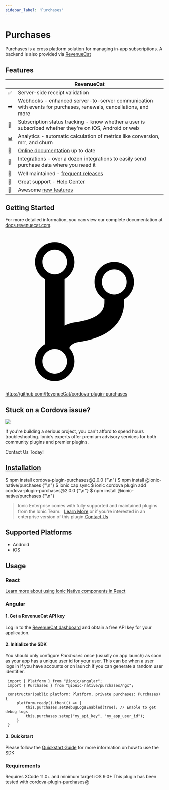 ```yaml
---
sidebar_label: 'Purchases'
---
```



# Purchases

Purchases is a cross platform solution for managing in-app subscriptions. A backend is also provided via [RevenueCat](https://www.revenuecat.com)

## Features

|     | RevenueCat                                                                                                                                                   |
| --- | ------------------------------------------------------------------------------------------------------------------------------------------------------------ |
| ✅  | Server-side receipt validation                                                                                                                               |
| ➡️  | [Webhooks](https://docs.revenuecat.com/docs/webhooks) - enhanced server-to-server communication with events for purchases, renewals, cancellations, and more |
| 🎯  | Subscription status tracking - know whether a user is subscribed whether they're on iOS, Android or web                                                      |
| 📊  | Analytics - automatic calculation of metrics like conversion, mrr, and churn                                                                                 |
| 📝  | [Online documentation](https://docs.revenuecat.com/docs) up to date                                                                                          |
| 🔀  | [Integrations](https://www.revenuecat.com/integrations) - over a dozen integrations to easily send purchase data where you need it                           |
| 💯  | Well maintained - [frequent releases](https://github.com/RevenueCat/cordova-plugin-purchases/releases)                                                       |
| 📮  | Great support - [Help Center](https://revenuecat.zendesk.com)                                                                                                |
| 🤩  | Awesome [new features](https://trello.com/b/RZRnWRbI/revenuecat-product-roadmap)                                                                             |

## Getting Started

For more detailed information, you can view our complete documentation at [docs.revenuecat.com](https://docs.revenuecat.com/docs).

<p><a href="https://github.com/RevenueCat/cordova-plugin-purchases" target="_blank" rel="noopener" className="git-link">
  <svg viewBox="0 0 512 512"><path d="M416 160c0-35.3-28.7-64-64-64s-64 28.7-64 64c0 23.7 12.9 44.3 32 55.4v8.6c0 19.9-7.8 33.7-25.3 44.9-15.4 9.8-38.1 17.1-67.5 21.5-14 2.1-25.7 6-35.2 10.7V151.4c19.1-11.1 32-31.7 32-55.4 0-35.3-28.7-64-64-64S96 60.7 96 96c0 23.7 12.9 44.3 32 55.4v209.2c-19.1 11.1-32 31.7-32 55.4 0 35.3 28.7 64 64 64s64-28.7 64-64c0-16.6-6.3-31.7-16.7-43.1 1.9-4.9 9.7-16.3 29.4-19.3 38.8-5.8 68.9-15.9 92.3-30.8 36-22.8 55-57 55-98.8v-8.6c19.1-11.1 32-31.7 32-55.4zM160 56c22.1 0 40 17.9 40 40s-17.9 40-40 40-40-17.9-40-40 17.9-40 40-40zm0 400c-22.1 0-40-17.9-40-40s17.9-40 40-40 40 17.9 40 40-17.9 40-40 40zm192-256c-22.1 0-40-17.9-40-40s17.9-40 40-40 40 17.9 40 40-17.9 40-40 40z"></path></svg> https://github.com/RevenueCat/cordova-plugin-purchases
</a></p>

<h2>Stuck on a Cordova issue?</h2>
<DocsCard className="cordova-ee-card" header="Don't waste precious time on plugin issues." href="https://ionicframework.com/sales?product_of_interest=Ionic%20Native">
  <div>
    <img src={require('./_assets/img/native-cordova-bot.png').default} class="cordova-ee-img" />
    <p>If you're building a serious project, you can't afford to spend hours troubleshooting. Ionic’s experts offer premium advisory services for both community plugins and premier plugins.</p>
    <DocsButton className="native-ee-detail">Contact Us Today!</DocsButton>
  </div>
</DocsCard>

<h2 id="installation">
  <a href="#installation">Installation</a>
</h2>
<Tabs groupId="runtime" defaultValue="Capacitor" values={[
  {value: 'Capacitor', label: 'Capacitor'},
  {value: 'Cordova', label: 'Cordova'},
  {value: 'Enterprise', label: 'Enterprise'},
]}>
  <TabItem value="Capacitor">
    <CodeBlock className="language-shell">
      $ npm install cordova-plugin-purchases@2.0.0 {"\n"}
      $ npm install @ionic-native/purchases {"\n"}
      $ ionic cap sync
    </CodeBlock>
  </TabItem>
  <TabItem value="Cordova">
    <CodeBlock className="language-shell">
      $ ionic cordova plugin add cordova-plugin-purchases@2.0.0 {"\n"}
      $ npm install @ionic-native/purchases {"\n"}
    </CodeBlock>
  </TabItem>
  <TabItem value="Enterprise">
    <blockquote>Ionic Enterprise comes with fully supported and maintained plugins from the Ionic Team. &nbsp;
      <a class="btn" href="https://ionic.io/docs/premier-plugins">Learn More</a> or if you're interested in an enterprise version of this plugin <a class="btn" href="https://ionicframework.com/sales?product_of_interest=Ionic%20Enterprise%20Engine">Contact Us</a></blockquote>
  </TabItem>
</Tabs>

## Supported Platforms

- Android
- iOS

## Usage

### React

[Learn more about using Ionic Native components in React](../native-community.md#react)

### Angular

#### 1. Get a RevenueCat API key

Log in to the [RevenueCat dashboard](https://app.revenuecat.com) and obtain a free API key for your application.

#### 2. Initialize the SDK

You should only configure _Purchases_ once (usually on app launch) as soon as your app has a unique user id for your user. This can be when a user logs in if you have accounts or on launch if you can generate a random user identifier.

```tsx
 import { Platform } from "@ionic/angular";
 import { Purchases } from "@ionic-native/purchases/ngx";

 constructor(public platform: Platform, private purchases: Purchases) {
     platform.ready().then(() => {
         this.purchases.setDebugLogsEnabled(true); // Enable to get debug logs
         this.purchases.setup("my_api_key", "my_app_user_id");
     }
 }
```

#### 3. Quickstart

Please follow the [Quickstart Guide](https://docs.revenuecat.com/docs/) for more information on how to use the SDK

### Requirements

Requires XCode 11.0+ and minimum target iOS 9.0+
This plugin has been tested with cordova-plugin-purchases@
